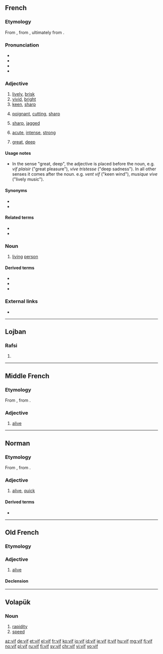 {{also|víf}}
==French==

===Etymology===
From {{etyl|la|fr}} {{m|la|vīvus||alive, living}}, from {{etyl|itc-pro|fr}} {{m|itc-pro|*gʷīwos}}, ultimately from {{etyl|ine-pro|fr}} {{m|ine-pro|*gʷih₃wós||alive}}.

===Pronunciation===
* {{audio|Fr-vif.ogg|audio|lang=fr}}
* {{IPA|/vif/|lang=fr}}
* {{audio|Fr-Paris--vif.ogg|Audio (Paris)|lang=fr}}
* {{homophones|vifs|lang=fr}}

===Adjective===
{{fr-adj|f=vive}}

# [[lively]], [[brisk]]
# [[vivid]], [[bright]]
# [[keen]], [[sharp]]
# {{label|fr|words}} [[poignant]], [[cutting]], [[sharp]]
# {{label|fr|edges}} [[sharp]], [[jagged]]
# {{label|fr|pain}} [[acute]], [[intense]], [[strong]]
# {{label|fr|feelings|emotions}} [[great]], [[deep]]

====Usage notes====
* In the sense "great, deep", the adjective is placed before the noun, e.g. ''vif plaisir'' ("great pleasure"), ''vive tristesse'' ("deep sadness"). In all other senses it comes after the noun. e.g. ''vent vif'' ("keen wind"), ''musique vive'' ("lively music").

====Synonyms====
* {{l|fr|violent}}
* {{l|fr|vivant}}

====Related terms====
* {{l|fr|vivement}}
* {{l|fr|vivre}}

===Noun===
{{fr-noun|m}}

# [[living]] [[person]]

====Derived terms====
* {{l|fr|avoir les nerfs à vif}}
* {{l|fr|entrer dans le vif du sujet}}
* {{l|fr|piquer au vif}}

===External links===
* {{R:TLFi}}

----

==Lojban==

===Rafsi===
{{jbo-rafsi}}

# {{jbo-rafsi of|vifne}}

----

==Middle French==

===Etymology===
From {{etyl|fro|frm}}, from {{etyl|la|frm}} {{m|la|vīvus||alive, living}}.

===Adjective===
{{frm-adj|f=vifve|fpl=vifves}}

# [[alive]]

----

==Norman==

===Etymology===
From {{inh|nrf|fro|vif}}, from {{inh|nrf|la|vīvus||alive, living}}.

===Adjective===
{{nrf-adj|f=vive}}

# {{lb|nrf|Jersey}} [[alive]], [[quick]]

====Derived terms====
* {{l|nrf|vivement}}

----

==Old French==

===Etymology===
{{etyl|la|fro}} {{m|la|vīvus||alive, living}}

===Adjective===
{{head|fro|adjective|g=m}}

# [[alive]]

====Declension====
{{fro-decl-adj|ssm={{l|fro|vis}} or less commonly {{l|fro|vifs}}|opm={{l|fro|vis}} or less commonly {{l|fro|vifs}}|ssf=vive|osf=vive|spf=vives|opf=vives}}

----

==Volapük==

===Noun===
{{head|vo|noun}}

# [[rapidity]]
# [[speed]]<!--aren't these two the same?-->

[[az:vif]]
[[de:vif]]
[[et:vif]]
[[el:vif]]
[[fr:vif]]
[[ko:vif]]
[[io:vif]]
[[id:vif]]
[[ie:vif]]
[[it:vif]]
[[hu:vif]]
[[mg:vif]]
[[fj:vif]]
[[no:vif]]
[[pl:vif]]
[[ru:vif]]
[[fi:vif]]
[[sv:vif]]
[[chr:vif]]
[[vi:vif]]
[[vo:vif]]